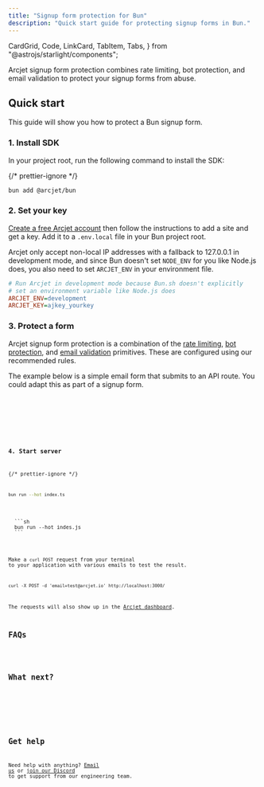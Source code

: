 ```yaml
---
title: "Signup form protection for Bun"
description: "Quick start guide for protecting signup forms in Bun."
---
```


  CardGrid,
  Code,
  LinkCard,
  TabItem,
  Tabs,
} from "@astrojs/starlight/components";

Arcjet signup form protection combines rate limiting, bot protection, and email
validation to protect your signup forms from abuse.

<WhatIsArcjet />

## Quick start

This guide will show you how to protect a Bun signup form.

### 1. Install SDK

In your project root, run the following command to install the SDK:

{/* prettier-ignore */}
```sh
bun add @arcjet/bun
```

### 2. Set your key

[Create a free Arcjet account](https://app.arcjet.com) then follow the
instructions to add a site and get a key. Add it to a `.env.local` file in your
Bun project root.

Arcjet only accept non-local IP addresses with a fallback to 127.0.0.1 in development mode, and since Bun
doesn't set `NODE_ENV` for you like Node.js does, you also need to set
`ARCJET_ENV` in your environment file.

```ini title=".env.local"
# Run Arcjet in development mode because Bun.sh doesn't explicitly
# set an environment variable like Node.js does
ARCJET_ENV=development
ARCJET_KEY=ajkey_yourkey
```

### 3. Protect a form

Arcjet signup form protection is a combination of the [rate
limiting](/rate-limiting/quick-start/nodejs), [bot
protection](/bot-protection/quick-start/nodejs), and [email
validation](/email-validation/quick-start/nodejs) primitives. These are
configured using our recommended rules.

The example below is a simple email form that submits to an API route. You could
adapt this as part of a signup form.

<Tabs>
  <TabItem label="TS">
    <Code code={Step3TS} lang="ts" />
  </TabItem>
  <TabItem label="JS">
    <Code code={Step3JS} lang="js" />
  </TabItem>
</Tabs>

### 4. Start server

{/* prettier-ignore */}
<Tabs>
  <TabItem label="TS">
  ```sh
  bun run --hot index.ts
  ```
  </TabItem>
  <TabItem label="JS">
  ```sh
  bun run --hot indes.js
  ```
  </TabItem>
</Tabs>

Make a `curl` `POST` request from your terminal to your application with various
emails to test the result.

```shell
curl -X POST -d 'email=test@arcjet.io' http://localhost:3000/
```

The requests will also show up in the [Arcjet
dashboard](https://app.arcjet.com).

## FAQs

<FAQs />

## What next?

<CardGrid>
  <LinkCard
    title="Signup form protection reference"
    href="/signup-protection/reference/bun"
    description="Full details about signup form protection."
  />
  <LinkCard
    title="SDK reference"
    href="/reference/bun"
    description="Bun SDK reference guide."
  />
  <LinkCard
    title="Testing"
    href="/testing"
    description="Write tests for your rules."
  />
</CardGrid>

## Get help

Need help with anything? [Email us](mailto:support@arcjet.com) or [join our
Discord](https://discord.gg/TPra6jqZDC) to get support from our
engineering team.

<Comments />
